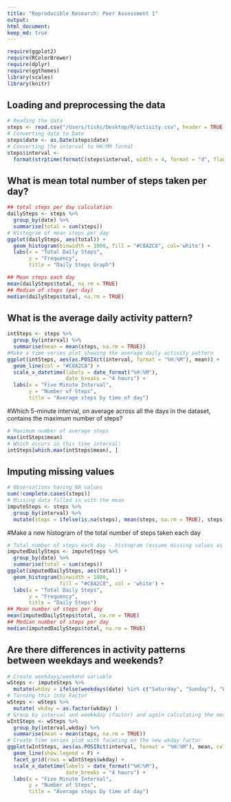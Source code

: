 ---
title: "Reproducible Research: Peer Assessment 1"
output: 
html_document:
keep_md: true
---
  
```{r}
require(ggplot2)
require(RColorBrewer)
require(dplyr)
require(ggthemes)
library(scales)
library(knitr)
```

## Loading and preprocessing the data

```{r} 
# Reading the data 
steps <- read.csv("/Users/tishi/Desktop/R/activity.csv", header = TRUE)
# Converting date to Date
steps$date <- as.Date(steps$date)
# Converting the interval to HH:MM format
steps$interval <- 
  format(strptime(formatC(steps$interval, width = 4, format = "d", flag = "0"), format="%H%M"), format = "%H:%M")
```
## What is mean total number of steps taken per day?
```{r}
## total steps per day calculation
dailySteps <- steps %>%  
  group_by(date) %>%
  summarise(total = sum(steps))
# Histogram of mean steps per day
ggplot(dailySteps, aes(total)) + 
  geom_histogram(binwidth = 1000, fill = "#C8A2C8", col='white') +
  labs(x = "Total Daily Steps", 
       y = "Frequency", 
       title = "Daily Steps Graph")
```
```{r}
## Mean steps each day
mean(dailySteps$total, na.rm = TRUE)
## Median of steps (per day)
median(dailySteps$total, na.rm = TRUE)
```

## What is the average daily activity pattern?
```{r}
intSteps <- steps %>% 
  group_by(interval) %>%
  summarise(mean = mean(steps, na.rm = TRUE))
#Make a time series plot showing the average daily activity pattern
ggplot(intSteps, aes(as.POSIXct(interval, format = "%H:%M"), mean)) + 
  geom_line(col = "#C8A2C8") +
  scale_x_datetime(labels = date_format("%H:%M"), 
                   date_breaks = "4 hours") +
  labs(x = "Five Minute Interval", 
       y = "Number of Steps", 
       title = "Average steps by time of day")
```


#Which 5-minute interval, on average across all the days in the dataset, contains the maximum number of steps?
```{r}
# Maximum number of average steps
max(intSteps$mean)
# Which occurs in this time interval:
intSteps[which.max(intSteps$mean), ]
```

## Imputing missing values
```{r}
# Observations having NA values
sum(!complete.cases(steps))
# Missing data filled in with the mean
imputeSteps <- steps %>%
  group_by(interval) %>%
  mutate(steps = ifelse(is.na(steps), mean(steps, na.rm = TRUE), steps))
```
#Make a new histogram of the total number of steps taken each day
```{r}
# Total number of steps each day - histogram (assume missing values as mean)
imputedDailySteps <- imputeSteps %>% 
  group_by(date) %>%
  summarise(total = sum(steps))
ggplot(imputedDailySteps, aes(total)) + 
  geom_histogram(binwidth = 1000, 
                 fill = "#C8A2C8", col = 'white') +
  labs(x = "Total Daily Steps", 
       y = "Frequency", 
       title = "Daily Steps")
## Mean number of steps per day
mean(imputedDailySteps$total, na.rm = TRUE)
## Median number of steps per day
median(imputedDailySteps$total, na.rm = TRUE)
```

## Are there differences in activity patterns between weekdays and weekends?
``` {r}
# Create weekdays/weekend variable
wSteps <- imputeSteps %>%
  mutate(wkday = ifelse(weekdays(date) %in% c("Saturday", "Sunday"), "Weekend", "Weekday" ))
# Turning this into Factor
wSteps <- wSteps %>%
  mutate( wkday = as.factor(wkday) )
# Group by interval and weekkday (factor) and again calculating the mean number of steps
wIntSteps <- wSteps %>% 
  group_by(interval,wkday) %>%
  summarise(mean = mean(steps, na.rm = TRUE))
# Create time series plot with faceting on the new wkday factor
ggplot(wIntSteps, aes(as.POSIXct(interval, format = "%H:%M"), mean, col = wkday)) + 
  geom_line(show.legend = F) +
  facet_grid(rows = wIntSteps$wkday) +
  scale_x_datetime(labels = date_format("%H:%M"), 
                   date_breaks = "4 hours") +
  labs(x = "Five Minute Interval", 
       y = "Number of Steps", 
       title = "Average steps by time of day")
```